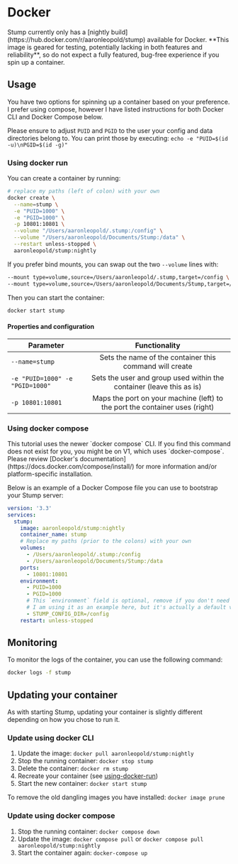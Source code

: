 
# Docker

<Callout type="info" emoji="ℹ">
	Stump currently only has a [nightly build](https://hub.docker.com/r/aaronleopold/stump) available
	for Docker. **This image is geared for testing, potentially lacking in both features and
	reliability**, so do not expect a fully featured, bug-free experience if you spin up a container.
</Callout>

## Usage

You have two options for spinning up a container based on your preference. I prefer using compose, however I have listed instructions for both Docker CLI and Docker Compose below.

Please ensure to adjust `PUID` and `PGID` to the user your config and data directories belong to.
You can print those by executing: `echo -e "PUID=$(id -u)\nPGID=$(id -g)"`

### Using docker run

You can create a container by running:

```bash
# replace my paths (left of colon) with your own
docker create \
  --name=stump \
  -e "PUID=1000" \
  -e "PGID=1000" \
  -p 10801:10801 \
  --volume "/Users/aaronleopold/.stump:/config" \
  --volume "/Users/aaronleopold/Documents/Stump:/data" \
  --restart unless-stopped \
  aaronleopold/stump:nightly
```

If you prefer bind mounts, you can swap out the two `--volume` lines with:

```bash
--mount type=volume,source=/Users/aaronleopold/.stump,target=/config \
--mount type=volume,source=/Users/aaronleopold/Documents/Stump,target=/data \
```

Then you can start the container:

```bash
docker start stump
```

#### Properties and configuration

| Parameter                       |                                Functionality                                |
| ------------------------------- | :-------------------------------------------------------------------------: |
| `--name=stump`                  |           Sets the name of the container this command will create           |
| `-e "PUID=1000" -e "PGID=1000"` |    Sets the user and group used within the container (leave this as is)     |
| `-p 10801:10801`                | Maps the port on your machine (left) to the port the container uses (right) |

### Using docker compose

<Callout emoji="☢️">
	This tutorial uses the newer `docker compose` CLI. If you find this command does not exist for
	you, you might be on V1, which uses `docker-compose`. Please review [Docker's
	documentation](https://docs.docker.com/compose/install/) for more information and/or
	platform-specific installation.
</Callout>

Below is an example of a Docker Compose file you can use to bootstrap your Stump server:

```yaml
version: '3.3'
services:
  stump:
    image: aaronleopold/stump:nightly
    container_name: stump
    # Replace my paths (prior to the colons) with your own
    volumes:
      - /Users/aaronleopold/.stump:/config
      - /Users/aaronleopold/Documents/Stump:/data
    ports:
      - 10801:10801
    environment:
      - PUID=1000
      - PGID=1000
      # This `environment` field is optional, remove if you don't need it.
      # I am using it as an example here, but it's actually a default value.
      - STUMP_CONFIG_DIR=/config
    restart: unless-stopped
```

## Monitoring

To monitor the logs of the container, you can use the following command:

```bash
docker logs -f stump
```

## Updating your container

As with starting Stump, updating your container is slightly different depending on how you chose to run it.

### Update using docker CLI

1. Update the image: `docker pull aaronleopold/stump:nightly`
2. Stop the running container: `docker stop stump`
3. Delete the container: `docker rm stump`
4. Recreate your container (see [using-docker-run](#using-docker-run))
5. Start the new container: `docker start stump`

To remove the old dangling images you have installed: `docker image prune`

### Update using docker compose

1. Stop the running container: `docker compose down`
2. Update the image: `docker compose pull` or `docker compose pull aaronleopold/stump:nightly`
3. Start the container again: `docker-compose up`
